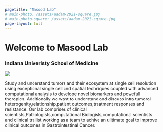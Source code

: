 ```yaml
---
pagetitle: "Masood Lab"
# main-photo: /assets/aadam-2021-square.jpg
# main-photo-square: /assets/aadam-2021-square.jpg
page-layout: full
---
```


# Welcome to Masood Lab

### Indiana Univeristy School of Medicine

::: {.grid}


::: {.g-col-12 .g-col-md-6 .w-full .h-full}

::: {.w-full .h-full .pb-0}
![](assets/Cancer%20Cell%203%20collage.png){fig-alt="A picture of Cancer Cells."}
:::

:::

::: {.g-col-12 .g-col-md-6 .w-full .h-full}

::: {.w-full .h-full .pb-0}

Study and understand tumors and their ecosystem at single cell resolution using exceptional single cell and spatial techniques coupled with advanced computational analysis to develope novel biomarkers and powefull therapies. Additionally we want to understand and discuss intra tumoral heterogenity,relationship,patient outcomes,treatment responses and resistance. Our lab comprises of clinical scientists,Pathologists,computational Biologists,computational scientists and clinical trailist working as a team to achive an ulitimate goal to improve clinical outcomes in Gastrointestinal Cancer.
:::

:::

:::

